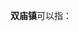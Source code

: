 '''双庙镇'''可以指：
{{PRC admin/disambig|15/08/26/106/000|34/12/22/125/000|37/14/27/109/000}}
{{disambig|cat=三字中国镇名消歧义}}